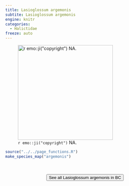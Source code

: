```yaml
---
title: Lasioglossum argemonis
subtite: Lasioglossum argemonis
engine: knitr
categories:
  - Halictidae
freeze: auto
---
```

![`r emo::ji("copyright")` NA.](/files/no_bee.png){height=300}





```r
source("../../page_functions.R")
make_species_map("argemonis")
```
<br><br>
<center>


<a href="NA"><button type="button" class="btn btn-secondary">See all Lasioglossum argemonis in BC <i class="fa-solid fa-arrow-up-right-from-square"></i> </button></a>
</center>
